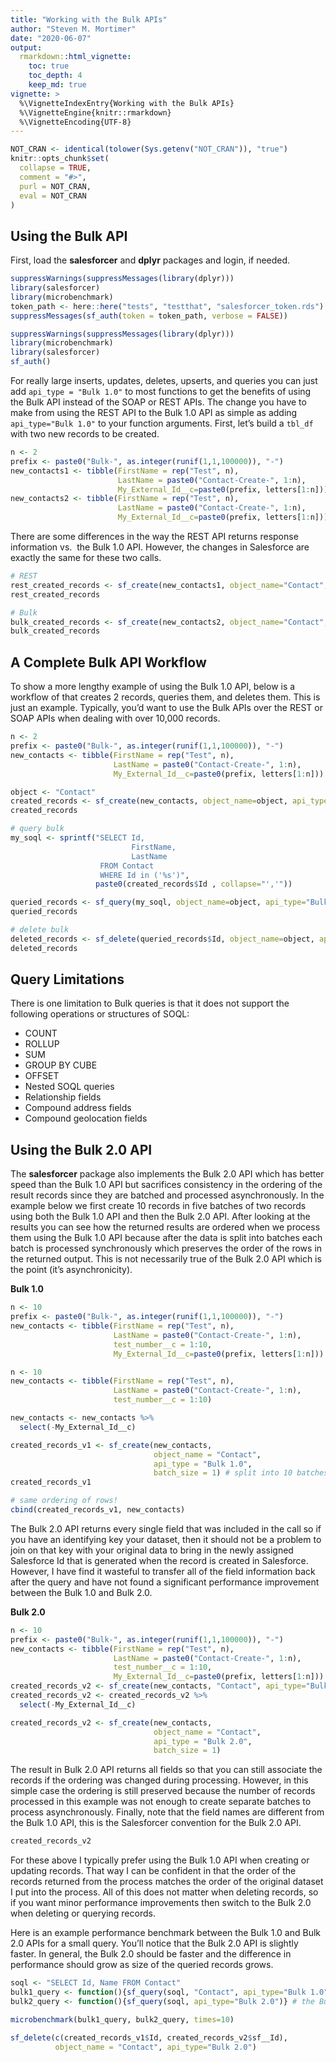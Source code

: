 ```yaml
---
title: "Working with the Bulk APIs"
author: "Steven M. Mortimer"
date: "2020-06-07"
output:
  rmarkdown::html_vignette:
    toc: true
    toc_depth: 4
    keep_md: true
vignette: >
  %\VignetteIndexEntry{Working with the Bulk APIs}
  %\VignetteEngine{knitr::rmarkdown}
  %\VignetteEncoding{UTF-8}
---
```


```r
NOT_CRAN <- identical(tolower(Sys.getenv("NOT_CRAN")), "true")
knitr::opts_chunk$set(
  collapse = TRUE,
  comment = "#>",
  purl = NOT_CRAN,
  eval = NOT_CRAN
)
```

## Using the Bulk API

First, load the **salesforcer** and **dplyr** packages and login, if needed. 

```r
suppressWarnings(suppressMessages(library(dplyr)))
library(salesforcer)
library(microbenchmark)
token_path <- here::here("tests", "testthat", "salesforcer_token.rds")
suppressMessages(sf_auth(token = token_path, verbose = FALSE))
```

```r
suppressWarnings(suppressMessages(library(dplyr)))
library(microbenchmark)
library(salesforcer)
sf_auth()
```

For really large inserts, updates, deletes, upserts, and queries you can just add 
`api_type = "Bulk 1.0"` to most functions to get the benefits of using the Bulk API 
instead of the SOAP or REST APIs. The change you have to make from using the REST 
API to the Bulk 1.0 API as simple as adding `api_type="Bulk 1.0"` to your function 
arguments. First, let's build a `tbl_df` with two new records to be created.

```r
n <- 2
prefix <- paste0("Bulk-", as.integer(runif(1,1,100000)), "-")
new_contacts1 <- tibble(FirstName = rep("Test", n),
                        LastName = paste0("Contact-Create-", 1:n),
                        My_External_Id__c=paste0(prefix, letters[1:n]))
new_contacts2 <- tibble(FirstName = rep("Test", n),
                        LastName = paste0("Contact-Create-", 1:n),
                        My_External_Id__c=paste0(prefix, letters[1:n]))
```

There are some differences in the way the REST API returns response information vs. 
the Bulk 1.0 API. However, the changes in Salesforce are exactly the same for these 
two calls.

```r
# REST
rest_created_records <- sf_create(new_contacts1, object_name="Contact", api_type="REST")
rest_created_records

# Bulk
bulk_created_records <- sf_create(new_contacts2, object_name="Contact", api_type="Bulk 1.0")
bulk_created_records
```

## A Complete Bulk API Workflow

To show a more lengthy example of using the Bulk 1.0 API, below is a workflow of 
that creates 2 records, queries them, and deletes them. This is just an example. 
Typically, you'd want to use the Bulk APIs over the REST or SOAP APIs when dealing 
with over 10,000 records.

```r
n <- 2
prefix <- paste0("Bulk-", as.integer(runif(1,1,100000)), "-")
new_contacts <- tibble(FirstName = rep("Test", n),
                       LastName = paste0("Contact-Create-", 1:n),
                       My_External_Id__c=paste0(prefix, letters[1:n]))
```
```r
object <- "Contact"
created_records <- sf_create(new_contacts, object_name=object, api_type="Bulk 1.0")
created_records

# query bulk
my_soql <- sprintf("SELECT Id,
                           FirstName, 
                           LastName
                    FROM Contact 
                    WHERE Id in ('%s')", 
                   paste0(created_records$Id , collapse="','"))

queried_records <- sf_query(my_soql, object_name=object, api_type="Bulk 1.0")
queried_records

# delete bulk
deleted_records <- sf_delete(queried_records$Id, object_name=object, api_type="Bulk 1.0")
deleted_records
```

## Query Limitations

There is one limitation to Bulk queries is that it does not support the following 
operations or structures of SOQL: 

 - COUNT
 - ROLLUP
 - SUM
 - GROUP BY CUBE
 - OFFSET
 - Nested SOQL queries
 - Relationship fields
 - Compound address fields
 - Compound geolocation fields
 
## Using the Bulk 2.0 API
 
The **salesforcer** package also implements the Bulk 2.0 API which has better 
speed than the Bulk 1.0 API but sacrifices consistency in the ordering of the 
result records since they are batched and processed asynchronously. In the example 
below we first create 10 records in five batches of two records using both the 
Bulk 1.0 API and then the Bulk 2.0 API. After looking at the results you can see 
how the returned results are ordered when we process them using the Bulk 1.0 API 
because after the data is split into batches each batch is processed synchronously 
which preserves the order of the rows in the returned output. This is not necessarily 
true of the Bulk 2.0 API which is the point (it's asynchronicity).

**Bulk 1.0**

```r
n <- 10
prefix <- paste0("Bulk-", as.integer(runif(1,1,100000)), "-")
new_contacts <- tibble(FirstName = rep("Test", n),
                       LastName = paste0("Contact-Create-", 1:n),
                       test_number__c = 1:10,
                       My_External_Id__c=paste0(prefix, letters[1:n]))
```
```r
n <- 10
new_contacts <- tibble(FirstName = rep("Test", n),
                       LastName = paste0("Contact-Create-", 1:n), 
                       test_number__c = 1:10)
```
```r
new_contacts <- new_contacts %>% 
  select(-My_External_Id__c)
```
```r
created_records_v1 <- sf_create(new_contacts, 
                                object_name = "Contact", 
                                api_type = "Bulk 1.0", 
                                batch_size = 1) # split into 10 batches of 1
created_records_v1

# same ordering of rows!
cbind(created_records_v1, new_contacts)
```

The Bulk 2.0 API returns every single field that was included in the call so if you 
have an identifying key your dataset, then it should not be a problem to join on that 
key with your original data to bring in the newly assigned Salesforce Id that is 
generated when the record is created in Salesforce. However, I have find it wasteful 
to transfer all of the field information back after the query and have not found 
a significant performance improvement between the Bulk 1.0 and Bulk 2.0. 

**Bulk 2.0**

```r
n <- 10
prefix <- paste0("Bulk-", as.integer(runif(1,1,100000)), "-")
new_contacts <- tibble(FirstName = rep("Test", n),
                       LastName = paste0("Contact-Create-", 1:n),
                       test_number__c = 1:10,
                       My_External_Id__c=paste0(prefix, letters[1:n]))
created_records_v2 <- sf_create(new_contacts, "Contact", api_type="Bulk 2.0")
created_records_v2 <- created_records_v2 %>% 
  select(-My_External_Id__c)
```
```r
created_records_v2 <- sf_create(new_contacts, 
                                object_name = "Contact", 
                                api_type = "Bulk 2.0", 
                                batch_size = 1)
```

The result in Bulk 2.0 API returns all fields so that you can still associate the 
records if the ordering was changed during processing. However, in this simple 
case the ordering is still preserved because the number of records processed in 
this example was not enough to create separate batches to process asynchronously. 
Finally, note that the field names are different from the Bulk 1.0 API, this is 
the Salesforcer convention for the Bulk 2.0 API.

```r
created_records_v2
```

For these above I typically prefer using the Bulk 1.0 API when creating or updating 
records. That way I can be confident in that the order of the records returned 
from the process matches the order of the original dataset I put into the process. 
All of this does not matter when deleting records, so if you want minor performance 
improvements then switch to the Bulk 2.0 when deleting or querying records.

Here is an example performance benchmark between the Bulk 1.0 and Bulk 2.0 
APIs for a small query. You'll notice that the Bulk 2.0 API is slightly faster. 
In general, the Bulk 2.0 should be faster and the difference in performance 
should grow as size of the queried records grows.

```r
soql <- "SELECT Id, Name FROM Contact"
bulk1_query <- function(){sf_query(soql, "Contact", api_type="Bulk 1.0")}
bulk2_query <- function(){sf_query(soql, api_type="Bulk 2.0")} # the Bulk 2.0 does not need the object name

microbenchmark(bulk1_query, bulk2_query, times=10)
```

```r
sf_delete(c(created_records_v1$Id, created_records_v2$sf__Id), 
          object_name = "Contact", api_type="Bulk 2.0")
```
